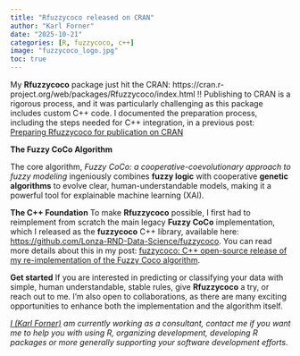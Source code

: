 ```yaml
---
title: "Rfuzzycoco released on CRAN"
author: "Karl Forner"
date: "2025-10-21"
categories: [R, fuzzycoco, c++]
image: "fuzzycoco_logo.jpg"
toc: true
---
```


My **Rfuzzycoco** package just hit the CRAN: https://cran.r-project.org/web/packages/Rfuzzycoco/index.html !!
Publishing to CRAN is a rigorous process, and it was particularly challenging as this package includes custom C++ code. 
I documented the preparation process, including the steps needed for C++ integration, in a previous post: [Preparing Rfuzzycoco for publication on CRAN](../preparing_rfuzzycoco_for_cran/)

**The Fuzzy CoCo Algorithm**

The core algorithm, *Fuzzy CoCo: a cooperative-coevolutionary approach to fuzzy modeling* 
ingeniously combines **fuzzy logic** with cooperative **genetic algorithms** to evolve clear, human-understandable models, making it a powerful tool for explainable machine learning (XAI).

**The C++ Foundation**
To make **Rfuzzycoco** possible, I first had to reimplement from scratch the main legacy **Fuzzy CoCo** implementation, 
which I released as the **fuzzycoco** C++ library, available here: [https://github.com/Lonza-RND-Data-Science/fuzzycoco](https://github.com/Lonza-RND-Data-Science/fuzzycoco). You can read more details about this in my post: 
[fuzzycoco: C++ open-source release of my re-implementation of the Fuzzy Coco algorithm](../fuzzycoco_release/).

**Get started**
If you are interested in predicting or classifying your data with simple, human understandable, stable rules, give **Rfuzzycoco** a try, or reach out to me. I'm also open to collaborations, as there are many exciting opportunities to enhance both the implementation and the algorithm itself.

*[I (Karl Forner)](../../about) am currently working as a consultant, contact me if you want me to help you with using R, 
organizing development, developing R packages or more generally supporting your software development efforts.*

